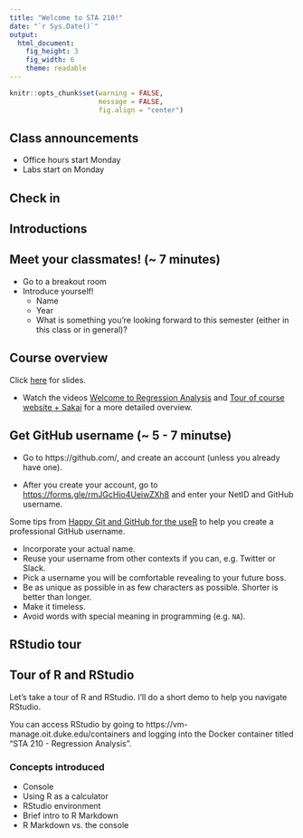 ```yaml
---
title: "Welcome to STA 210!"
date: "`r Sys.Date()`"
output: 
  html_document: 
    fig_height: 3
    fig_width: 6
    theme: readable
---
```


```r
knitr::opts_chunk$set(warning = FALSE, 
                      message = FALSE, 
                      fig.align = "center")
```

## Class announcements

- Office hours start Monday
- Labs start on Monday

## Check in 

## Introductions

## Meet your classmates! (~ 7 minutes)

- Go to a breakout room
- Introduce yourself!
  - Name
  - Year
  - What is something you're looking forward to this semester (either in this class or in general)?


## Course overview

Click [here](01-course-overview.html) for slides.

- Watch the videos [Welcome to Regression Analysis](https://warpwire.duke.edu/w/jQ0FAA/) and [Tour of course website + Sakai](https://warpwire.duke.edu/w/_wsFAA/) for a more detailed overview. 


## Get GitHub username (~ 5 - 7 minutse)

- Go to https://github.com/, and create an account (unless you already have one). 

- After you create your account, go to [https://forms.gle/rmJGcHio4UeiwZXh8](https://forms.gle/rmJGcHio4UeiwZXh8) and enter your NetID and  GitHub username. 

Some tips from [Happy Git and GitHub for the useR](http://happygitwithr.com/github-acct.html#username-advice) to help you create a professional GitHub username.

- Incorporate your actual name.
- Reuse your username from other contexts if you can, e.g. Twitter or Slack.
- Pick a username you will be comfortable revealing to your future boss.
- Be as unique as possible in as few characters as possible. Shorter is better than longer.
- Make it timeless.</small>
- Avoid words with special meaning in programming (e.g. `NA`).


## RStudio tour 

## Tour of R and RStudio 

Let's take a tour of R and RStudio. I'll do a short demo to help you navigate RStudio. 

You can access RStudio by going to  https://vm-manage.oit.duke.edu/containers and logging into the Docker container titled "STA 210 - Regression Analysis".

### Concepts introduced

- Console
- Using R as a calculator
- RStudio environment
- Brief intro to R Markdown
- R Markdown vs. the console



